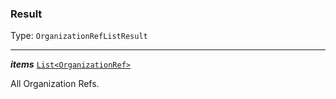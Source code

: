 


### Result

Type: `OrganizationRefListResult`

---

***items*** [`List<OrganizationRef>`](#organizationref)

All Organization Refs.


